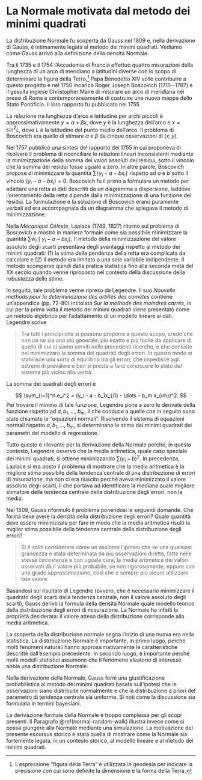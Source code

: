 # La Normale motivata dal metodo dei minimi quadrati {#gauss-normale}


La distribuzione Normale fu scoperta da Gauss nel 1809 e, nella derivazione di Gauss, è intimamente legata al metodo dei minimi quadrati. Vediamo come Gauss arrivò alla definizione della densità Normale.

Tra il 1735 e il 1754 l'Accademia di Francia effettuò quattro misurazioni della lunghezza di un arco di meridiano a latitudini diverse con lo scopo di determinare la figura della Terra.^[L'espressione "figura della Terra" è utilizzata in geodesia per indicare la precisione con cui sono definite la dimensione e la forma della Terra.] Papa Benedetto XIV volle contribuire a questo progetto e nel 1750 incaricò Roger Joseph Boscovich (1711—1787) e il gesuita inglese Christopher Maire di misurare un arco di meridiana nei pressi di Roma e contemporaneamente di costruire una nuova mappa dello Stato Pontificio. Il loro rapporto fu pubblicato nel 1755.

La relazione tra lunghezza d'arco e latitudine per archi piccoli è approssimativamente $y =  \alpha + \beta x$, dove $y$ è la lunghezza dell'arco e $x = sin^2L$, dove $L$ è la latitudine del punto medio dell'arco. Il problema di Boscovich era quello di stimare $\alpha$ e $\beta$ da cinque osservazioni di $(x, y)$.

Nel 1757 pubblicò una sintesi del rapporto del 1755 in cui proponeva di risolvere il problema di riconciliare le relazioni lineari inconsistenti mediante la minimizzazione della somma dei valori assoluti dei residui, sotto il vincolo che la somma dei residui fosse uguale a zero. In altre parole, Boscovich propose di minimizzare la quantità $\sum \mid y_i - a - b x_i \mid$ rispetto ad $a$ e $b$ sotto il vincolo $(y_i - a - b x_i) = 0$. Boscovich fu il primo a formulare un metodo per adattare una retta ai dati descritti da un diagramma a dispersione, laddove l'orientamento della retta dipende dalla minimizzazione di una funzione dei residui. La  formulazione e la soluzione di Boscovich erano puramente verbali ed era accompagnata da un diagramma che spiegava il metodo di minimizzazione.

Nella _Mécanique Céleste_, Laplace (1749, 1827) ritornò sul problema di Boscovich e mostrò in maniera formale come sia possibile minimizzare la quantità $\sum w_i \mid y_i - a - b x_i \mid$. Il metodo della minimizzazione del valore assoluto degli scarti presentava degli svantaggi rispetto al metodo dei minimi quadrati: (1) la stima della pendenza della retta era complicata da calcolare e (2) il metodo era limitato a una sola variabile indipendente. Il metodo scomparve quindi dalla pratica statistica fino alla seconda metà del XX secolo quando venne riproposto nel contesto della discussione della robustezza delle stime.

In seguito, tale problema venne ripreso da Legendre. Il suo _Nouvelle methods pour la determinazione des orbites des comètes_ contiene un'appendice (pp. 72-80) intitolata _Sur la méthode des moindres carrés_, in cui per la prima volta il metodo dei minimi quadrati viene presentato come un metodo algebrico per l'adattamento di un modello lineare ai dati. Legendre scrive

> Tra tutti i princìpi che si possono proporre a questo scopo, credo che non ce ne sia uno più generale, più esatto e più facile da applicare di quello di cui ci siamo serviti nelle precedenti ricerche, e che consiste nel minimizzare la somma dei quadrati degli errori. In questo modo si stabilisce una sorta di equilibrio tra gli errori, che impedisce agli estremi di prevalere e ben si presta a farci conoscere lo stato del sistema più vicino alla verità.

La somma dei quadrati degli errori è

$$
\sum_{i=1}^n e_i^2 = (y_i - a - b_1x_{i1} - \dots - b_m x_{im})^2.
$$
Per trovare il minimo di tale funzione, Legendre pone a zero le derivate della funzione rispetto ad $a, b_1, \dots, b_m$, il che conduce a quelle che in seguito sono state chiamate le "equazioni normali". Risolvendo il sistema di equazioni normali rispetto $a, b_1, \dots, b_m$, si determinano le stime dei minimi quadrati dei parametri del modello di regressione.

Tutto questo è rilevante per la derivazione della Normale perché, in questo contesto, Legendre osservò che la media aritmetica, quale caso speciale dei minimi quadrati, si ottiene minimizzando $\sum(y_i - b)^2$. In precedenza, Laplace si era posto il problema di mostrare che la media aritmetica è la migliore stima possibile della tendenza centrale di una distribuzione di errori di misurazione, ma non ci era riuscito perché aveva minimizzato il valore assoluto degli scarti, il che portava ad identificare la mediana quale migliore stimatore della tendenza centrale della distribuzione degli errori, non la media.

Nel 1809, Gauss riformulò il problema ponendosi le seguenti domande. Che forma deve avere la densità della distribuzione degli errori? Quale quantità deve essere minimizzata per fare in modo che la media aritmetica risulti la miglior stima possibile della tendenza centrale della distribuzione degli errori?

> Si è soliti considerare come un assioma l'ipotesi che se una qualsiasi grandezza è stata determinata da più osservazioni dirette, fatte nelle stesse circostanze e con uguale cura, la media aritmetica dei valori osservati dà il valore più probabile, se non rigorosamente, eppure con una grade approssimazione, così che è sempre più sicuro utilizzare tale valore.

Basandosi sul risultato di Legendre (ovvero, che è necessario minimizzare il quadrato degli scarti dalla tendenza centrale, non il valore assoluto degli scarti), Gauss derivò la formula della densità Normale quale modello teorico della distribuzione degli errori di misurazione. La Normale ha infatti la proprietà desiderata: il valore atteso della distribuzione corrisponde alla media aritmetica.

La scoperta della distribuzione normale segna l'inizio di una nuova era nella statistica. La distribuzione Normale è importante, in primo luogo, perché molti fenomeni naturali hanno approssimativamente le caratteristiche descritte dall'esempio precedente. In secondo luogo, è importante perché molti modelli statistici assumono che il fenomeno aleatorio di interesse abbia una distribuzione Normale.

Nella derivazione della Normale, Gauss fornì una giustificazione probabilistica al metodo dei minimi quadrati basata sull'ipotesi che le osservazioni siano distribuite normalmente e che la distribuzione a priori del parametro di tendenza centrale sia uniforme. Si noti come la discussione sia formulata in termini bayesiani.

La derivazione formale della Normale è troppo complessa per gli scopi presenti. Il Paragrafo \@ref(normal-random-walk) illustra invece come si possa giungere alla Normale mediante una simulazione. La motivazione del presente escursus storico è stata quella di mostrare come la Normale sia fortemente legata, in un contesto storico, al modello lineare e al metodo dei minimi quadrati.






